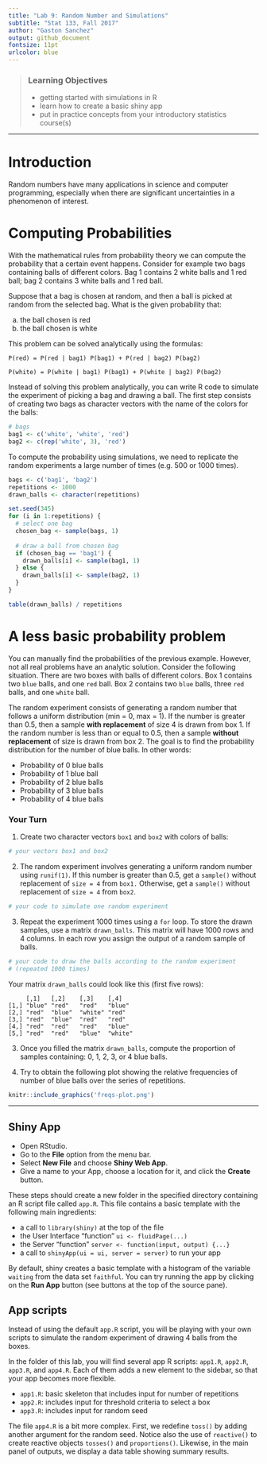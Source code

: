 ```yaml
---
title: "Lab 9: Random Number and Simulations"
subtitle: "Stat 133, Fall 2017"
author: "Gaston Sanchez"
output: github_document
fontsize: 11pt
urlcolor: blue
---
```


> ### Learning Objectives
>
> - getting started with simulations in R
> - learn how to create a basic shiny app
> - put in practice concepts from your introductory statistics course(s)

------


# Introduction 

Random numbers have many applications in science and computer programming,
especially when there are significant uncertainties in a phenomenon of interest.


# Computing Probabilities

With the mathematical rules from probability theory we can compute the 
probability that a certain event happens. Consider for example two bags
containing balls of different colors. Bag 1 contains 2 white balls and 1 red 
ball; bag 2 contains 3 white balls and 1 red ball. 

Suppose that a bag is chosen at random, and then a ball is picked at random 
from the selected bag. What is the given probability that:

a. the ball chosen is red
b. the ball chosen is white

This problem can be solved analytically using the formulas:

```
P(red) = P(red | bag1) P(bag1) + P(red | bag2) P(bag2)

P(white) = P(white | bag1) P(bag1) + P(white | bag2) P(bag2)
```

Instead of solving this problem analytically, you can write R code to simulate 
the experiment of picking a bag and drawing a ball. The first step consists of 
creating two bags as character vectors with the name of the colors for the balls:

```r
# bags
bag1 <- c('white', 'white', 'red')
bag2 <- c(rep('white', 3), 'red')
```

To compute the probability using simulations, we need to replicate the 
random experiments a large number of times (e.g. 500 or 1000 times).

```r
bags <- c('bag1', 'bag2')
repetitions <- 1000
drawn_balls <- character(repetitions)

set.seed(345)
for (i in 1:repetitions) {
  # select one bag
  chosen_bag <- sample(bags, 1)
  
  # draw a ball from chosen bag
  if (chosen_bag == 'bag1') {
    drawn_balls[i] <- sample(bag1, 1)
  } else {
    drawn_balls[i] <- sample(bag2, 1)
  }
}

table(drawn_balls) / repetitions
```



# A less basic probability problem

You can manually find the probabilities of the previous example. However, not
all real problems have an analytic solution. Consider the following situation.
There are two boxes with balls of different colors. Box 1 contains two `blue`
balls, and one `red` ball. Box 2 contains two `blue` balls, three `red` balls,
and one `white` ball.

The random experiment consists of generating a random number that follows a
uniform distribution (min = 0, max = 1). If the number is greater than 0.5,
then a sample __with replacement__ of size 4 is drawn from box 1. If the
random number is less than or equal to 0.5, then a sample __without replacement__
of size is drawn from box 2. The goal is to find the probability distribution 
for the number of blue balls. In other words: 

- Probability of 0 blue balls
- Probability of 1 blue ball
- Probability of 2 blue balls
- Probability of 3 blue balls
- Probability of 4 blue balls


### Your Turn

1. Create two character vectors `box1` and `box2` with colors of balls:

```r
# your vectors box1 and box2

```


2. The random experiment involves generating a uniform random number using 
`runif(1)`. If this number is greater than 0.5, get a `sample()` without 
replacement of `size = 4` from `box1.` Otherwise, get a `sample()` without 
replacement of `size = 4` from `box2`.

```r
# your code to simulate one random experiment

```


3. Repeat the experiment 1000 times using a `for` loop. To store the drawn 
samples, use a matrix `drawn_balls`. This matrix will have 1000 rows and 4 columns.
In each row you assign the output of a random sample of balls.

```r
# your code to draw the balls according to the random experiment
# (repeated 1000 times)

```

Your matrix `drawn_balls` could look like this (first five rows):

```
     [,1]   [,2]    [,3]    [,4]   
[1,] "blue" "red"   "red"   "blue" 
[2,] "red"  "blue"  "white" "red"  
[3,] "red"  "blue"  "red"   "red"  
[4,] "red"  "red"   "red"   "blue" 
[5,] "red"  "red"   "blue"  "white"
```


3. Once you filled the matrix `drawn_balls`, compute the proportion of samples
containing: 0, 1, 2, 3, or 4 blue balls.

\bigskip

4. Try to obtain the following plot showing the relative frequencies of number
of blue balls over the series of repetitions.

```r
knitr::include_graphics('freqs-plot.png')
```


-----

## Shiny App

- Open RStudio.
- Go to the __File__ option from the menu bar.
- Select __New File__ and choose __Shiny Web App__.
- Give a name to your App, choose a location for it, and click the __Create__
button.

These steps should create a new folder in the specified directory containing
an R script file called `app.R`. This file contains a basic template with the 
following main ingredients:

- a call to `library(shiny)` at the top of the file
- the User Interface "function" `ui <- fluidPage(...)`
- the Server "function" `server <- function(input, output) {...}`
- a call to `shinyApp(ui = ui, server = server)` to run your app

By default, shiny creates a basic template with a histogram of the variable
`waiting` from the data set `faithful`. You can try running the app by clicking
on the __Run App__ button (see buttons at the top of the source pane).


## App scripts

Instead of using the default `app.R` script, you will be playing with your
own scripts to simulate the random experiment of drawing 4 balls from the 
boxes.

In the folder of this lab, you will find several app R scripts: `app1.R`, 
`app2.R`, `app3.R`, and `app4.R`. Each of them adds a new element to the 
sidebar, so that your app becomes more flexible.

- `app1.R`: basic skeleton that includes input for number of repetitions
- `app2.R`: includes input for threshold criteria to select a box
- `app3.R`: includes input for random seed

The file `app4.R` is a bit more complex. First, we redefine `toss()` by adding 
another argument for the random seed. Notice also the use of `reactive()` to 
create reactive objects `tosses()` and `proportions()`. Likewise, in the main 
panel of outputs, we display a data table showing summary results.

